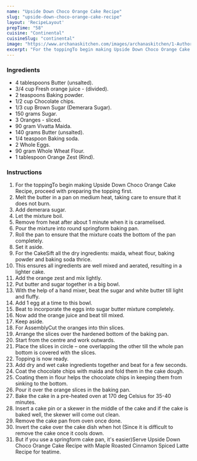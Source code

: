 ---
name: "Upside Down Choco Orange Cake Recipe"
slug: "upside-down-choco-orange-cake-recipe"
layout: 'RecipeLayout'
prepTime: "58"
cuisine: "Continental"
cuisineSlug: "continental"
image: "https://www.archanaskitchen.com/images/archanaskitchen/1-Author/shyamala.swati-gmail.com/Upsidedown_Choco_Orange_Cake.jpg"
excerpt: "For the toppingTo begin making Upside Down Choco Orange Cake Recipe, proceed with preparing the topping first"
---

### Ingredients

- 4 tablespoons Butter (unsalted).
- 3/4 cup Fresh orange juice - (divided).
- 2 teaspoons Baking powder.
- 1/2 cup Chocolate chips.
- 1/3 cup Brown Sugar (Demerara Sugar).
- 150 grams Sugar.
- 3 Oranges - sliced.
- 90 gram Vivatta Maida.
- 140 grams Butter (unsalted).
- 1/4 teaspoon Baking soda.
- 2 Whole Eggs.
- 90 gram Whole Wheat Flour.
- 1 tablespoon Orange Zest (Rind).

### Instructions

1. For the toppingTo begin making Upside Down Choco Orange Cake Recipe, proceed with preparing the topping first.
1. Melt the butter in a pan on medium heat, taking care to ensure that it does not burn.
1. Add demerara sugar.
1. Let the mixture boil.
1. Remove from heat after about 1 minute when it is caramelised.
1. Pour the mixture into round springform baking pan.
1. Roll the pan to ensure that the mixture coats the bottom of the pan completely.
1. Set it aside.
1. For the CakeSift all the dry ingredients: maida, wheat flour, baking powder and baking soda thrice.
1. This ensures all ingredients are well mixed and aerated, resulting in a lighter cake.
1. Add the orange zest and mix lightly.
1. Put butter and sugar together in a big bowl.
1. With the help of a hand mixer, beat the sugar and white butter till light and fluffy.
1. Add 1 egg at a time to this bowl.
1. Beat to incorporate the eggs into sugar butter mixture completely.
1. Now add the orange juice and beat till mixed.
1. Keep aside.
1. For AssemblyCut the oranges into thin slices.
1. Arrange the slices over the hardened bottom of the baking pan.
1. Start from the centre and work outwards.
1. Place the slices in circle – one overlapping the other till the whole pan bottom is covered with the slices.
1. Topping is now ready.
1. Add dry and wet cake ingredients together and beat for a few seconds.
1. Coat the chocolate chips with maida and fold them in the cake dough.
1. Coating them in flour helps the chocolate chips in keeping them from sinking to the bottom.
1. Pour it over the orange slices in the baking pan.
1. Bake the cake in a pre-heated oven at 170 deg Celsius for 35-40 minutes.
1. Insert a cake pin or a skewer in the middle of the cake and if the cake is baked well, the skewer will come out clean.
1. Remove the cake pan from oven once done.
1. Invert the cake over the cake dish when hot (Since it is difficult to remove the cake once it cools down.
1. But if you use a springform cake pan, it's easier)Serve Upside Down Choco Orange Cake Recipe with Maple Roasted Cinnamon Spiced Latte Recipe for teatime.

